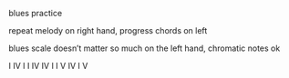 blues practice

repeat melody on right hand, progress chords on left

blues scale doesn't matter so much on the left hand, chromatic notes ok

I  IV I I
IV IV I I
V  IV I V